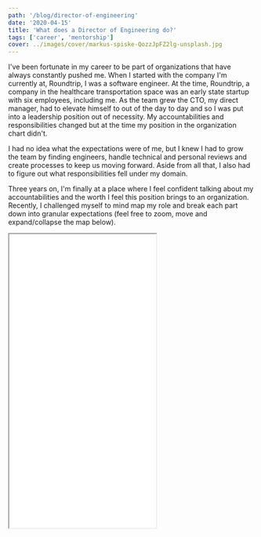 ```yaml
---
path: '/blog/director-of-engineering'
date: '2020-04-15'
title: 'What does a Director of Engineering do?'
tags: ['career', 'mentorship']
cover: ../images/cover/markus-spiske-QozzJpFZ2lg-unsplash.jpg
---
```


I've been fortunate in my career to be part of organizations that have always constantly pushed me. When I started with the company I'm currently at, Roundtrip, I was a software engineer. At the time, Roundtrip, a company in the healthcare transportation space was an early state startup with six employees, including me. As the team grew the CTO, my direct manager, had to elevate himself to out of the day to day and so I was put into a leadership position out of necessity. My accountabilities and responsibilities changed but at the time my position in the organization chart didn't.

I had no idea what the expectations were of me, but I knew I had to grow the team by finding engineers, handle technical and personal reviews and create processes to keep us moving forward. Aside from all that, I also had to figure out what responsibilities fell under my domain.

Three years on, I'm finally at a place where I feel confident talking about my accountabilities and the worth I feel this position brings to an organization. Recently, I challenged myself to mind map my role and break each part down into granular expectations (feel free to zoom, move and expand/collapse the map below).

<iframe src="/director-of-engineering.html" className="w-full scale-75" height="600px" />

# People Leadership

## Conducting 1-1s

My personal mission is to create a world class engineering team that create world class products. This starts from the individuals. Understanding and managing peoples motivations, emotions, skills and expectations, helping them set goals, removing personal and professional blockers and keeping them happy with their salary and their current roles are imperative to maintaining their focus and ensuring high quality output. I meet with my team individually on a weekly basis to keep a pulse on their needs and give them a platform to be heard.

## Recruiting

To build the best team you have to find the best people. Each person you bring in should be better than  at least half of of your existing team. This keeps the bar high and makes sure that everyone constantly feels challenged. 

Recruiting goes beyond just position. I have to find personalities that match my teams needs. I do this by identifying the teams weaknesses and needs and finding people that complement them. If I have strong executors but am lacking in people leaders, I bring in someone who has that focus. Overall, I hire for an individuals strengths, not their lack of weaknesses. This ensures that I have a great, balanced team.

## Defining the Engineering Growth Map

Progression is key to motivation. People need to know whats expected of them to keep challenging themselves. Theres a cliche, "dress for the position you want". I encourage this behavior on my team too, in that by setting expectations and success profiles for every position and measuring them to this during 1-1s, theres a clearly defined career progression path and transparency around what they need to accomplish. If someone shows competency, promotion becomes obvious.

I used to think hard work leads to promotion. This is because I didn't understand why different positions exist outside of a title change. Now I see things a bit differently. If an individual on my team is working hard, I'm going to keep them where they are because they're getting the job done. Rather, I'm looking to elevate my 10x engineer - not the one that's the doing their job well but the one thats mentoring those around them to do their job well too. 

## Enforcing Core Values

Core values are the main pulse for me to make sure individuals are the right people in their seats. For me it helps to be at an organization who's values I believe. For example, Roundtrip has 5 values:

- Ownership
- Proactivity
- Resilience
- Listening First
- Keeping it Simple

Holding myself and my peers accountable to these 5 values constantly helps keep the level of the team high.

## Driving us towards our Mission

The best way to keep us all rowing in the same direction is to use the mission as our source of truth and guiding light. Every person, process and initiative should be measured against the mission to ensure it gets us one steps closer to achieving it.

As Roundtrip has grown, we use the mission to remind us of empathy. It's easy to become a "growth organization" focused only on the needs of paying client, but as a mission driven organization trying to help the underserved by removing transportation as a barrier to healthcare, we need to remember that clients that don't significantly contribute to revenue numbers are just as important. It's the responsibility of every leader to push this message constantly.

# Process Management

## Software Development Lifecycle

A great Software Development Lifecycle (SDLC) helps us predictably and consistently deliver high quality software. Although I've been out of an execution role for a while, and every Director of Engineering likely has very little time for coding, I'm still accountable for how we get things done.

The right balance here is for me to focus on outputs, value and costs while letting my team focus on the outcomes. I'm responsible for reporting on how many hours it takes to create a feature, how many points we can achieve per sprint and how much it costs to keep my team running. I'm only able to manage what I can measure.

## Scaling the Team

My accountabilities when scaling a team go in both direction. Downwards, there's a responsibility to my team to find them the right people and ensure i'm putting them all in the right seats. Upwards, it's about costs and optimizations. I have to fall within budget so that I contribute to the companies profitability. It's easy to throw money at a problem, it's much harder to solve it in a financially responsible way that helps the company grow leaner.

When a new team member joins us, I'm responsible for creating onboarding processes that give them the necessary context to set them up for success. I do this by breaking onboarding down into 3 stages. The first stage is to make sure they "get it". This means introducing them to the organization, problem scope and our existing processes. The next step is to make sure they "want it". During this period of onboarding, I ensure the individual has the right motivations and drive. This is where I start measuring them against our core values and setting some goals for them. Finally, I make sure they "can do it". Are they able to challenge the rest of the team? Are they bar raisers? Success for me is maintaining a process that constantly evolves to meet the needs of the team and my measure is having a healthy engineering culture.

## Define Technical Strategy

The Roundtrip Technology team is split into 2 parts - Engineering and Product. Engineering focuses on the "how" and Product on the "what". Although I'm not responsible for defining the product roadmap, it's my responsibility to ensure that the challenges my team is facing are also addressed. We meet weekly to strategize on what things we need to put on the roadmap, these can be anything from fixing tech debt to developing infrastructure enhancements.

The other part of this is architecting the product to meet the everchanging needs of our clients. I used to be more heavily involved in the technical side of creating solutions, but recently I've had to elevate myself out of this to focus on other accountabilities and trust my team to do this.

## EOS

Running a company is hard. Roundtrip has tried a few different systems to keep us rowing in the same direction, but the one that's worked best for us is EOS. As a leader in the organization my responsibilities including running my team's L10 meetings which give me a weekly heartbeat of how we're doing and helps us work on the business not in the business so that we can identify and solve problems quickly.

# Product Direction

## Resourcing for the Roadmap

Ben Horowitz put it best when he defined the two stages of a company - peacetime and wartime. During peacetime, we experience extended periods of growth where we focus on building our product to create better processes for our customers. At this time, the Product team defines a roadmap and I have to make sure the Engineering team is resourced appropriately to ensure things get done. During wartime, for example when we're in a recession, it's time to optimize our roadmap and processes. During this time there's likely restrictions on resourcing which means the Product team has to define a roadmap based on the resources we have available. At this time it's more about focusing on initiatives that drive revenue, client retention and acquisition so my accountabilities shift from finding the right people for the work to staying as budget neutral as possible by finding the right work for the people we already have.

## Managing Deployments

As a Director of Engineering, I have to make sure we're delivering consistently. If there's a barrier to this I have to coach my team through this. Deployments are usually the last, and hardest part to delivering software so a lot of my focus goes in to making sure we have a solid process in place.

I also have to take into account the impact a deployment has on both the clients and my team. Ensuring that clients feel as little impact as possible while maintaining my teams health because of odd timed deployments is definitely a tough balance.

## Overseeing Integrations

Exposure helps us grow, but from a technology perspective these are the initiatives that introduce the most amount of risk because there's a lot of third party influences we can't control. From initial technical discussions through to implementation and onboarding I keep an eye on the processes being run to keep things running smoothly. At the end of the day, we only get one chance at a first impression so it's important for me to make sure that we give off a good one.

## Access Control

Part of this is making sure I limit risk by only giving people access to the things they need. But there's a different dimension to this too. I want to ensure my team feels empowered and owns the products they're creating. I try to hire smart people to do the smart things and delegate tasks out to them to give them access and make them feel in control.

## Building vs Buying Features

With the number of services available these days, it is so easy to create a product by just stitching other products together. But by doing this you lose a lot of control and specificity in functionality. As developers, it's just as easy to decide to create everything ourselves. But by doing this you lose time and increase complexity.

In my position it's about constantly having the "build vs buy" argument in my head to optimize on costs and keep things simple. Overall it comes down to which decision is going to give me the best return on investment.

# Conclusion

Being an engineering leader is challenging. There's multiple accountabilities, both towards the people and the technology. This inherently means that the biggest problems fall on your lap, and often when it rains it pours. There's no schedule or predictability, and it's definitely more of a work until the blockers are removed rather than a standard 9-5. But if you embrace the challenge you see the direct result of your work in both the people and the product which makes it incredible rewarding.


<a href="https://news.ycombinator.com/item?id=22876554" 
  target="_blank" rel="noopener noreferrer"
  className="my-5 float-right">
  Discuss on Hacker News
</a>

